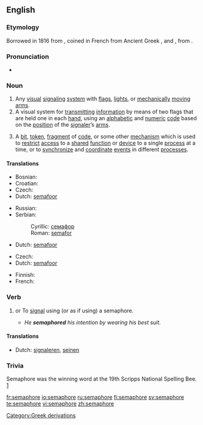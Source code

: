 {{also|sémaphore}}
==English==
{{wikipedia}}

===Etymology===
Borrowed in 1816 from {{etyl|fr}} {{term|sémaphore}}, coined in French from Ancient Greek {{term|σῆμα|tr=sêma||sign|sc=polytonic}}, and {{term|-φωρος|tr=-phoros||bearing, bearer|sc=polytonic}}, from {{term|φέρω|tr=férō||to bear, carry|sc=polytonic}}.

===Pronunciation===
* {{a|RP}} {{IPA|/ˈsɛməˌfɔː/}}

===Noun===
{{en-noun}}

# Any [[visual]] [[signaling]] [[system]] with [[flag]]s, [[light]]s, or [[mechanically]] [[moving]] [[arm]]s.
# A visual system for [[transmitting]] [[information]] by means of two flags that are held one in each [[hand]], using an [[alphabetic]] and [[numeric]] [[code]] based on the [[position]] of the [[signaler]]’s [[arm]]s.
# {{computing}} A [[bit]], [[token]], [[fragment]] of [[code]], or some other [[mechanism]] which is used to [[restrict]] [[access]] to a [[shared]] [[function]] or [[device]] to a single [[process]] at a time, or to [[synchronize]] and [[coordinate]] [[event]]s in different [[processes]].

{{rfex}}

====Translations====
{{trans-top|visual signaling system}}
* Bosnian: {{t-|bs|semafor|m}}
* Croatian: {{t-|sr|semafor|m}}
* Czech: {{t-|cs|semafor|m}}
* Dutch: [[semafoor]] {{m}}
{{trans-mid}}
* Russian: {{t+|ru|семафор|m|tr=semafór|sc=Cyrl}}
* Serbian:
*: Cyrillic: [[семафор]] {{m}}
*: Roman: [[semafor]] {{m}}
{{trans-bottom}}

{{trans-top|visual signaling with flags}}
* Dutch: [[semafoor]] {{m}}
{{trans-mid}}
{{trans-bottom}}

{{trans-top|computing term}}
* Czech: {{t-|cs|semafor|m}}
* Dutch: [[semafoor]] {{m}}
{{trans-mid}}
* Finnish: {{t+|fi|semafori}}
* French: {{t+|fr|sémaphore|f}}
{{trans-bottom}}

===Verb===
{{en-verb|semaphor|ing}}

# {{transitive}} or {{intransitive}} To [[signal]] using (or as if using) a semaphore.
#* ''He '''semaphored''' his intention by wearing his best suit.'' {{rfex|intransitive use}}

====Translations====
{{trans-top|to signal using semaphore}}
* Dutch: [[signaleren]], [[seinen]]
{{trans-mid}}
{{trans-bottom}}

===Trivia===
Semaphore was the winning word at the 19th Scripps National Spelling Bee. [http://en.wikipedia.org/wiki/Scripps_National_Spelling_Bee]

[[Category:Greek derivations]]

[[fr:semaphore]]
[[io:semaphore]]
[[ru:semaphore]]
[[fi:semaphore]]
[[sv:semaphore]]
[[te:semaphore]]
[[vi:semaphore]]
[[zh:semaphore]]